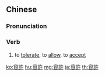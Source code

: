 {{also|容许}}
==Chinese==
{{zh-forms|s=容许}}

===Pronunciation===
{{zh-pron
|m=róngxǔ
|c=jung4 heoi2
|mn=qz:iông-hír/xm:iông-hú/zz:iông-hí
|cat=v
}}

===Verb===
{{zh-verb}}
# to [[tolerate]], to [[allow]], to [[accept]]

[[ko:容許]]
[[hu:容許]]
[[mg:容許]]
[[ja:容許]]
[[th:容許]]